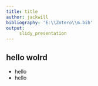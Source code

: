 ```yaml
---
title: title 
author: jackwill
bibliography: 'E:\\Zotero\\m.bib'
output:
     slidy_presentation
---
```


## hello wolrd

- hello
- hello
